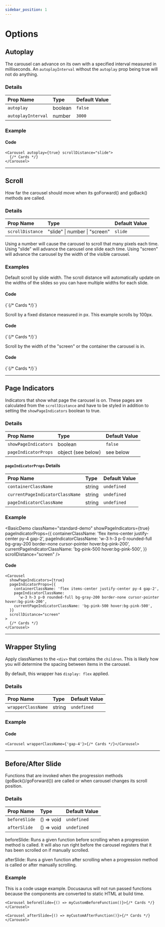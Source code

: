 ```yaml
---
sidebar_position: 1
---
```



# Options

## Autoplay

The carousel can advance on its own with a specified interval measured in milliseconds. An `autoplayInterval` without the `autoplay` prop being true will not do anything.

### Details

| Prop Name          | Type    | Default Value |
| :----------------- | :------ | :------------ |
| `autoplay`         | boolean | `false`       |
| `autoplayInterval` | number  | `3000`        |

### Example

<BasicDemo className="standard-demo" autoplay={true} />

#### Code

```tsx
<Carousel autoplay={true} scrollDistance="slide">
  {/* Cards */}
</Carousel>
```

---

## Scroll

How far the carousel should move when its goForward() and goBack() methods are called.

### Details

| Prop Name        | Type                          | Default Value |
| :--------------- | :---------------------------- | :------------ |
| `scrollDistance` | "slide" \| number \| "screen" | `slide`       |

Using a number will cause the carousel to scroll that many pixels each time.
Using "slide" will advance the carousel one slide each time.
Using "screen" will advance the carousel by the width of the visible carousel.

### Examples

<Tabs lazy>
  <TabItem value="slide" label="Slide" default>
    <p>
      Default scroll by slide width. The scroll distance will automatically
      update on the widths of the slides so you can have multiple widths for
      each slide.
    </p>
    <BasicDemo
      className="slide-distance-demo"
      scrollDistance="slide"
      showForwardBackButtons={true}
    />
    <h4 className="mt-4">Code</h4>
    <CodeBlock language="tsx">{`<Carousel scrollDistance="slide">{/* Cards */}</Carousel>`}</CodeBlock>

  </TabItem>
  <TabItem value="fixed" label="Fixed Distance (number)">
    <p>
      Scroll by a fixed distance measured in px. This example scrolls by 100px.
    </p>
    <BasicDemo
      className="fixed-distance-demo"
      scrollDistance={100}
      showForwardBackButtons={true}
    />
    <h4 className="mt-4">Code</h4>
    <CodeBlock language="tsx">{`<Carousel scrollDistance={100}>{/* Cards */}</Carousel>`}</CodeBlock>
  </TabItem>
  <TabItem value="screen" label="Screen">
    <p>
      Scroll by the width of the "screen" or the container the carousel is in.
    </p>
    <BasicDemo
      className="screen=distance-demo"
      scrollDistance="screen"
      showForwardBackButtons={true}
    />
    <h4 className="mt-4">Code</h4>
    <CodeBlock language="tsx">{`<Carousel scrollDistance="screen">{/* Cards */}</Carousel>`}</CodeBlock>
  </TabItem>
</Tabs>

---

## Page Indicators

Indicators that show what page the carousel is on. These pages are calculated from the `scrollDistance` and have to be styled in addition to setting the `showPageIndicators` boolean to true.

### Details

| Prop Name            | Type               | Default Value |
| :------------------- | :----------------- | :------------ |
| `showPageIndicators` | boolean            | `false`       |
| `pageIndicatorProps` | object (see below) | see below     |

#### `pageIndicatorProps` Details

| Prop Name                       | Type   | Default Value |
| :------------------------------ | :----- | :------------ |
| `containerClassName`            | string | `undefined`   |
| `currentPageIndicatorClassName` | string | `undefined`   |
| `pageIndicatorClassName`        | string | `undefined`   |

### Example

<BasicDemo
  className="standard-demo"
  showPageIndicators={true}
  pageIndicatorProps={{
    containerClassName: 'flex items-center justify-center py-4 gap-2',
    pageIndicatorClassName:
      'w-3 h-3 p-0 rounded-full bg-gray-200 border-none cursor-pointer hover:bg-pink-200',
    currentPageIndicatorClassName: 'bg-pink-500 hover:bg-pink-500',
  }}
  scrollDistance="screen"
/>

#### Code

```tsx
<Carousel
  showPageIndicators={true}
  pageIndicatorProps={{
    containerClassName: 'flex items-center justify-center py-4 gap-2',
    pageIndicatorClassName:
      'w-3 h-3 p-0 rounded-full bg-gray-200 border-none cursor-pointer hover:bg-pink-200',
    currentPageIndicatorClassName: 'bg-pink-500 hover:bg-pink-500',
  }}
  scrollDistance="screen"
>
  {/* Cards */}
</Carousel>
```

---

## Wrapper Styling

Apply classNames to the `<div>` that contains the `children`. This is likely how you will determine the spacing between items in the carousel.

By default, this wrapper has `display: flex` applied.

### Details

| Prop Name          | Type   | Default Value |
| :----------------- | :----- | :------------ |
| `wrapperClassName` | string | `undefined`   |

### Example

<BasicDemo className="standard-demo" wrapperClassName="gap-4" />

#### Code

```tsx
<Carousel wrapperClassName={'gap-4'}>{/* Cards */}</Carousel>
```

---

## Before/After Slide

Functions that are invoked when the progression methods (goBack()/goForward()) are called or when carousel changes its scroll position.

### Details

| Prop Name     | Type       | Default Value |
| :------------ | :--------- | :------------ |
| `beforeSlide` | () => void | `undefined`   |
| `afterSlide`  | () => void | `undefined`   |

beforeSlide: Runs a given function before scrolling when a progression method is called. It will also run right before the carousel registers that it has been scrolled on if manually scrolled.

afterSlide: Runs a given function after scrolling when a progression method is called or after manually scrolling.

### Example

This is a code usage example. Docusaurus will not run passed functions because the components are converted to static HTML at build time.

```tsx
<Carousel beforeSlide={() => myCustomBeforeFunction()}>{/* Cards */}</Carousel>
```

```tsx
<Carousel afterSlide={() => myCustomAfterFunction()}>{/* Cards */}</Carousel>
```
